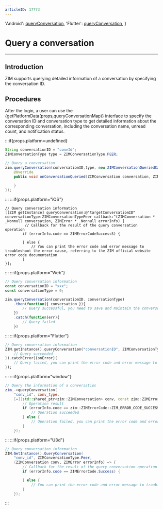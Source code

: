 ```yaml
---
articleID: 17773
---
```



  'Android': <a href='@queryConversation' target='_blank'>queryConversation</a>,
  'Flutter': <a href='https://pub.dev/documentation/zego_zim/latest/zego_zim/ZIM/queryConversation.html' target='_blank'>queryConversation</a>,
}

# Query a conversation

- - -

## Introduction

ZIM supports querying detailed information of a conversation by specifying the conversation ID.

## Procedures

After the login, a user can use the {getPlatformData(props,queryConversationMap)} interface to specify the conversation ID and conversation type to get detailed information about the corresponding conversation, including the conversation name, unread count, and notification status.

:::if{props.platform=undefined}
```java
String conversationID = "convId";
ZIMConversationType type = ZIMConversationType.PEER;

// Query a conversation
zim.queryConversation(conversationID,type, new ZIMConversationQueriedCallback() {
    @Override
    public void onConversationQueried(ZIMConversation conversation, ZIMError errorInfo) {
       
    }
});
```

:::
:::if{props.platform="iOS"}
```objc
// Query conversation information
[[ZIM getInstance] queryConversation:@"targetConversationID" conversationType:ZIMConversationTypePeer callback:^(ZIMConversation * _Nonnull conversation, ZIMError * _Nonnull errorInfo) {
         // Callback for the result of the query conversation operation
        if (errorInfo.code == ZIMErrorCodeSuccessS) {
            
        } else {
            // You can print the error code and error message to troubleshoot the error cause, referring to the ZIM official website error code documentation
        }
}];

```
:::
:::if{props.platform="Web"}
```typescript
// Query conversation information
const conversationID = "xxx";
const conversationType = 0;

zim.queryConversation(conversationID, conversationType)
    .then(function({ conversation }){
        // Query successful, you need to save and maintain the conversation object in the array
    })
    .catch(function(err){
        // Query failed
    })
```
:::
:::if{props.platform="Flutter"}
```dart
// Query conversation information
ZIM.getInstance().queryConversation("conversationID", ZIMConversationType.peer).then((value){
    // Query succeeded
}).catchError((onError){
    // Query failed, you can print the error code and error message to troubleshoot the error cause, refer to the ZIM official website error code documentation
});
```
:::
:::if{props.platform="window"}
```cpp
// Query the information of a conversation
zim_->queryConversation(
    "conv_id", conv_type,
    [=](std::shared_ptr<zim::ZIMConversation> conv, const zim::ZIMError &errorInfo) {
        // Operation result
        if (errorInfo.code == zim::ZIMErrorCode::ZIM_ERROR_CODE_SUCCESS) {
            // Operation succeeded
        } else {
            // Operation failed, you can print the error code and error message and troubleshoot the error by looking for the ZIM official error code documentation. 
        }
    });
```
:::
:::if{props.platform="U3d"}
```c#
// Query conversation information
ZIM.GetInstance().QueryConversation(
    "conv_id", ZIMConversationType.Peer,
    (ZIMConversation conv, ZIMError errorInfo) => {
        // Callback for the result of the query conversation operation
        if (errorInfo.code == ZIMErrorCode.Success) {

        } else {
            // You can print the error code and error message to troubleshoot the issue, refer to the ZIM official website error code documentation for troubleshooting
        }
    });
```
:::

